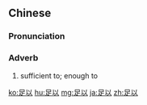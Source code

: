 ==Chinese==
{{zh-forms}}

===Pronunciation===
{{zh-pron
|m=zúyǐ
|c=zuk1 ji5
|ma=Zh-zúyi.ogg
|cat=adv
}}

===Adverb===
{{zh-adv}}

# sufficient to; enough to

{{zh-cat|Advanced}}

[[ko:足以]]
[[hu:足以]]
[[mg:足以]]
[[ja:足以]]
[[zh:足以]]
